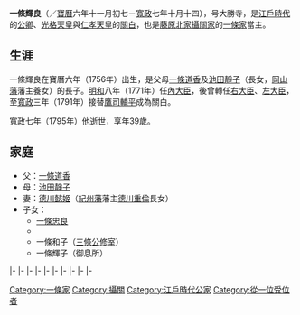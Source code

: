 {{japanese|japanese=一条 輝良|kana=いちじょう てるよし|romaji=Ichijō Teruyoshi|kyujitai=一條 輝良}}
'''一條輝良'''（{{bd|1756年|11月28日|1795年|11月25日}}／[[寶曆_(日本)|寶曆]]六年十一月初七－[[寬政|寬政]]七年十月十四），号大勝寺，是[[江戶時代|江戶時代]]的[[公卿|公卿]]、[[光格天皇|光格天皇]]與[[仁孝天皇|仁孝天皇]]的[[關白|關白]]，也是[[藤原北家|藤原北家]][[攝家|攝關家]]的[[一條家|一條家]]當主。

==生涯==
一條輝良在寶曆六年（1756年）出生，是父母[[一條道香|一條道香]]及[[池田靜子|池田靜子]]（{{link-ja|池田政純|池田政純}}長女，[[岡山藩|岡山藩]]藩主{{link-ja|池田繼政|池田継政}}養女）的長子。[[明和_(年號)|明和]]八年（1771年）任[[內大臣|內大臣]]，後曾轉任[[右大臣|右大臣]]、[[左大臣|左大臣]]，至[[寬政|寬政]]三年（1791年）接替[[鷹司輔平|鷹司輔平]]成為關白。

寬政七年（1795年）他逝世，享年39歲。

== 家庭 ==
* 父：[[一條道香|一條道香]]
* 母：[[池田靜子|池田靜子]]
* 妻：[[德川懿姬|德川懿姬]]（[[紀州藩|紀州藩]]藩主[[德川重倫|德川重倫]]長女）
* 子女：
** [[一條忠良|一條忠良]]
** {{link-ja|西園寺実韶|西園寺實韶}}
** 一條和子（[[三條公修|三條公修]]室）
** 一條輝子（{{link-ja|伏見宮貞敬親王|伏見宮貞敬親王}}御息所）

{{start box|width=auto}}
{{s-pre}}
|-
{{s-before|[[一條道香|一條道香]]}}
{{s-title|[[一條家|一條家]]當主|1769年10月4日－1795年11月25日}}
{{s-after|[[一條忠良|一條忠良]]}}
|-
{{s-before|[[鷹司輔平|鷹司輔平]]}}
{{s-title|[[藤氏長者|藤氏長者]]|1791年9月17日－1795年11月25日}}
{{s-vacant||next=[[鷹司政熙|鷹司政熙]]}}
|-
{{s-off}}
|-
{{s-before|[[三條季晴|三條季晴]]}}
{{s-title|rows=2|[[內大臣|內大臣]]|1771年5月31日－1776年1月18日<br>1776年2月13日－1779年5月15日}}
{{s-after|[[廣幡前豐|廣幡前豐]]}}
|-
{{s-before|[[西園寺賞季|西園寺賞季]]}}
{{s-after|rows=2|[[近衛經熙|近衛經熙]]}}
|-
{{s-before|三條季晴}}
{{s-title|[[右大臣|右大臣]]|1779年5月15日－1787年7月11日}}
|-
{{s-before|rows=2|鷹司輔平}}
{{s-title|[[左大臣|左大臣]]|1787年7月11日－1791年12月23日}}
{{s-after|鷹司政熙}}
|-
{{s-title|[[攝政關白列表|關白]]|1791年9月17日－1795年11月25日}}
{{s-vacant||next=鷹司政熙}}
|-
{{s-mil}}
|-
{{s-before|[[九條道前|九條道前]]}}
{{s-title|{{link-ja|近衛大將|近衛大将|左大將}}|1769年2月15日－1776年1月22日}}
{{s-after|近衛經熙}}
{{end box}}
{{歷代關白}}

[[Category:一條家|Category:一條家]]
[[Category:攝關|Category:攝關]]
[[Category:江戶時代公家|Category:江戶時代公家]]
[[Category:從一位受位者|Category:從一位受位者]]
